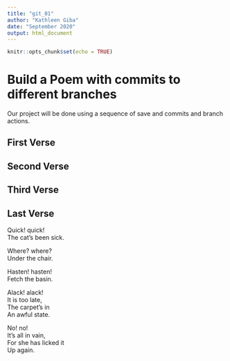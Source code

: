 ```yaml
---
title: "git_01"
author: "Kathleen Giba"
date: "September 2020"
output: html_document
---
```


```r
knitr::opts_chunk$set(echo = TRUE)
```
# Build a Poem with commits to different branches
Our project will be done using a sequence of save and commits and branch actions.
<!-- Do not modify or change any text in "!--" bracketed areas such as this --- these are instructions to
you, if you change any of this the git program will notice it and compromise your git merging strategy !-->

## First Verse 
<!--Put the first five lines of a poem by Lewis Carrol in this section!-->

## Second Verse
<!--Put the first five lines of a poem by Robert Frost here!-->

## Third Verse
<!--Put the first two verses of The Walrus and the Carpenter here!-->

## Last Verse
<!--Put a short poem of your choice 8-20 lines,here!-->

Quick!   quick!  
    The cat's been sick.  

Where?   where?  
    Under the chair.  

Hasten!   hasten!  
    Fetch the basin.  

Alack!   alack!  
    It is too late,  
The carpet's in  
    An awful state.  

No!   no!  
    It's all in vain,  
For she has licked it  
    Up again.  
    
